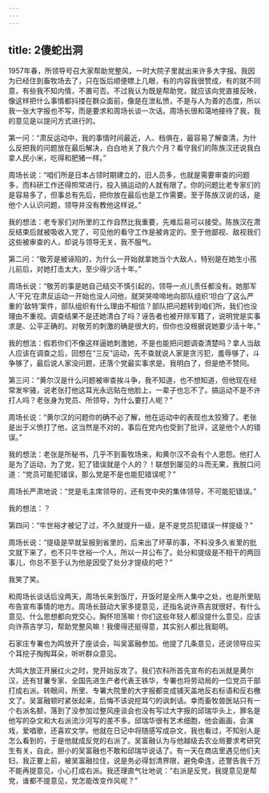 ```yaml
---
---
---
```

title: 2傻蛇出洞
---




1957年春，所领导号召大家帮助党整风，一时大院子里就出来许多大字报。我因为已经住到畜牧场去了，只在饭后顺便瞟上几眼，有的内容我很赞成，有的就不同意，有些我不知内情，不置可否。不过我认为既是帮助党，就应该向党直接反映，像这样把什么事情都抖搂在群众面前，像是在泄私愤，不是与人为善的态度，所以我一张大字报也不写，而是要求和周场长谈一次话。周场长很和蔼地接待了我，我的意见是以提问方式进行的。

第一问：“肃反运动中，我的事情时间最近，人、档俱在，最容易了解查清，为什么反把我的问题放在最后解决，白白地关了我六个月？看守我们的陈族汉还说我白拿人民小米，吃得和肥猪一样。”

周场长说：“咱们所是日本占领时期建立的，旧人员多，也就是需要审查的问题多，而科研工作还得照常进行，投入搞运动的人就有限了。你的问题比老专家们的是容易多了，但事总有先后，把你放在最后也是工作需要。至于陈族汉说的话，是他个人认识问题，领导并没有教他这样说。”

我的想法：老专家们对所里的工作自然比我重要，先难后易可以接受。陈族汉在肃反结束后就被吸收入党了，可见他的看守工作是被肯定的。至于他鄙视、敌视我们这些被审查的人，却说与领导无关，我不服气。

第二问：“敬芳是被诬陷的，为什么一开始就拿她当个大敌人，特别是在她生小孩儿前后，对她打击太大，至少得少活十年。”

周场长说：“敬芳的事是她自己结交不慎引起的，领导一点儿责任都没有。她那军人‘干兄’在肃反运动一开始也没人问他，就哭哭啼啼地向部队组织‘坦白’了这么严重的‘敌特’案件，部队组织有什么理由不相信？部队把问题转到咱们所，我们也没理由不重视。调查结果不是还她清白了吗？诬告者也被开除军籍了，说明党是实事求是、公平正确的。对敬芳的刺激的确是很大的，但你也没根据说她要少活十年。”

我的想法：假若你们不像这样逼她刺激她，不是也能把问题调查清楚吗？拿人当敌人应该在调查之后，回想在“三反”运动，先不查就说人家是贪污犯，羞辱够了，斗争够了，最后说人家没问题，还落个党最实事求是。我明白了，但是绝不赞同。

第三问：“黄尔汉是什么问题被审查挨斗争，我不知道，也不想知道，但他现在经常发牢骚，说老张打他这耳光永远贴在他脸上，一辈子也忘不了。搞运动不是不许打人吗？老张身为党员、所领导，为什么要打人呢？”

周场长说：“黄尔汉的问题你的确不必了解，他在运动中的表现也太狡猾了。老张是出于义愤打了他，这当然是不对的，事后在党内也受到了批评，这是他个人的错误。”

我的想法：老张是所秘书，几乎不到畜牧场来，和黄尔汉不会有个人恩怨。他打人是为了运动，为了党，犯了错误就是个人的？！联想到屡见的斗而无果，我脱口问道：“党员可能犯错误，那么党是不是也能犯错误呢？”

周场长严肃地说：“党是毛主席领导的，还有党中央的集体领导，不可能犯错误。”

我的想法：？

第四问：“牛世裕才被记了过，不久就提升一级，是不是党员犯错误一样提级？”

周场长说：“提级是早就呈报到省里的，后来出了坏草的事，不料没多久省里的批文就下来了，也不只牛世裕一个人，所以一并公布了。处分和提级是不相干的两回事儿，你总不至于认为他是因受了处分才提级的吧？”

我笑了笑。

和周场长谈话后没两天，周场长来到饭厅，开饭时是全所人集中之处，也是所里贴布告宣布事情的地方。周场长鼓动大家多提意见，还指名说许燕吉就很好，有什么意见、什么思想都向党交心，胸怀坦荡嘛！你们这些年轻人都没提什么意见，应该向许燕吉学习，帮助党整风嘛！我傻得还挺得意，其实别人都比我聪明。

石家庄专署也为鸣放开了座谈会，叫吴富融参加。他提了几条意见，还说领导应买个耳挖子掏掏耳朵，听听群众意见。

大鸣大放正开展红火之时，党开始反攻了。我们农科所首先宣布的右派就是黄尔汉，还有甘薯专家、全国先进生产者代表王铁华，专署也将劳动局的一位党员干部打成右派。转眼间，所里、专署大院里的大字报都变成铺天盖地反右标语和反右檄文了。吴富融顿时紧张起来，后悔不该说挖耳勺的讽刺话。幸而畜牧兽医站只有一个右派名额，落到了没参加过整风座谈会也没有写过大字报的邱瑞华头上，罪名是他写的杂文和大右派流沙河写的差不多。邱瑞华很有艺术细胞，他会画画，会演戏，爱唱歌，还喜欢文学。他就在日记中将随感写成杂文，我也看过，不知别人是怎么看到的，于是他就成反党的右派了。吴富融认为与他越级去农业局要求考研究生有关，自此，胆小的吴富融也不敢和邱瑞华说话了。有一天在商店里遇见他们夫妇，我正要上前，被吴富融拉住，说是务必得划清界限，避免牵连，还警告我千万不能再提意见，小心打成右派。我还理直气壮地说：“右派是反党，我提意见是帮党，谁都不提意见，党怎能改变作风呢？”